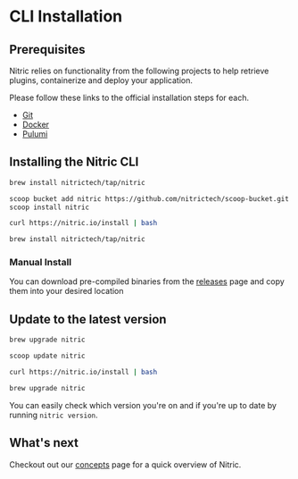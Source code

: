 
# CLI Installation

## Prerequisites

Nitric relies on functionality from the following projects to help retrieve plugins, containerize and deploy your application.

Please follow these links to the official installation steps for each.

- [Git](https://git-scm.com/)
- [Docker](https://docs.docker.com/get-docker/)
- [Pulumi](https://www.pulumi.com/reference/cli/)

## Installing the Nitric CLI

<CodeGroup>

```bash {{ title: 'macOS', label: 'nitric is available via <a href="https://brew.sh/">homebrew</a>' }}
brew install nitrictech/tap/nitric
```

```bash {{ title: 'Windows', label: 'nitric is available via <a href="https://scoop.sh/">scoop</a>' }}
scoop bucket add nitric https://github.com/nitrictech/scoop-bucket.git
scoop install nitric
```

```bash {{ title: 'Linux', label: 'nitric can be downloaded as a scripted install via curl.' }}
curl https://nitric.io/install | bash
```

```bash {{ title: 'Brew', label: 'nitric is available via <a href="https://brew.sh/">homebrew</a>' }}
brew install nitrictech/tap/nitric
```

</CodeGroup>

### Manual Install

You can download pre-compiled binaries from the [releases](https://github.com/nitrictech/cli/releases) page and copy them into your desired location

## Update to the latest version

<CodeGroup>

```bash {{ title: 'macOS' }}
brew upgrade nitric
```

```bash {{ title: 'Windows' }}
scoop update nitric
```

```bash {{ title: 'Linux' }}
curl https://nitric.io/install | bash
```

```bash {{ title: 'Brew' }}
brew upgrade nitric
```

</CodeGroup>

You can easily check which version you're on and if you're up to date by running `nitric version`.

## What's next

Checkout out our [concepts](/guides/getting-started/concepts) page for a quick overview of Nitric.
